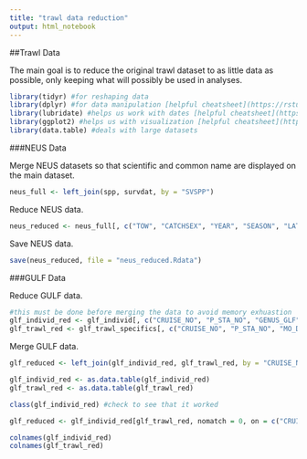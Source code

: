 ```yaml
---
title: "trawl data reduction"
output: html_notebook
---
```

##Trawl Data

The main goal is to reduce the original trawl dataset to as little data as possible, only keeping what will possibly be used in analyses. 

```r
library(tidyr) #for reshaping data
library(dplyr) #for data manipulation [helpful cheatsheet](https://rstudio.com/wp-content/uploads/2015/02/data-wrangling-cheatsheet.pdf)
library(lubridate) #helps us work with dates [helpful cheatsheet](https://rawgit.com/rstudio/cheatsheets/master/lubridate.pdf)
library(ggplot2) #helps us with visualization [helpful cheatsheet](https://www.rstudio.com/wp-content/uploads/2015/03/ggplot2-cheatsheet.pdf)
library(data.table) #deals with large datasets
```


###NEUS Data

Merge NEUS datasets so that scientific and common name are displayed on the main dataset.
```r
neus_full <- left_join(spp, survdat, by = "SVSPP")
```

Reduce NEUS data.
```r
neus_reduced <- neus_full[, c("TOW", "CATCHSEX", "YEAR", "SEASON", "LAT", "LON", "EST_TOWDATE", "DEPTH", "SURFTEMP", "BOTTEMP", "ABUNDANCE", "BIOMASS", "LENGTH", "NUMLEN", "SCINAME", "COMNAME")]
```

Save NEUS data.
```r
save(neus_reduced, file = "neus_reduced.Rdata")
```


###GULF Data

Reduce GULF data.
```r
#this must be done before merging the data to avoid memory exhuastion
glf_individ_red <- glf_individ[, c("CRUISE_NO", "P_STA_NO", "GENUS_GLF", "SPEC_GLF", "MEASCD_GLF", "LEN_GLF", "SEX_GLF", "MAT_GLF")]
glf_trawl_red <- glf_trawl_specifics[, c("CRUISE_NO", "P_STA_NO", "MO_DAY_YR", "TEMP_SSURF", "TEMP_BOT", "TOW_NO", "DECSLAT", "DECSLON", "DECELAT", "DECELON")]
```

Merge GULF data.
```r
glf_reduced <- left_join(glf_individ_red, glf_trawl_red, by = "CRUISE_NO") #vector memory exhausted
```

```r
glf_individ_red <- as.data.table(glf_individ_red)
glf_trawl_red <- as.data.table(glf_trawl_red)

class(glf_individ_red) #check to see that it worked

glf_reduced <- glf_individ_red[glf_trawl_red, nomatch = 0, on = c("CRUISE_NO", "P_STA_NO")]

colnames(glf_individ_red)
colnames(glf_trawl_red)
```



